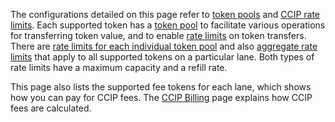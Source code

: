 
The configurations detailed on this page refer to [token pools](/ccip/architecture#token-pools) and [CCIP rate limits](/ccip/architecture#ccip-rate-limits). Each supported token has a [token pool](/ccip/architecture#token-pools) to facilitate various operations for transferring token value, and to enable [rate limits](/ccip/architecture#ccip-rate-limits) on token transfers. There are [rate limits for each individual token pool](/ccip/architecture#token-pool-rate-limit) and also [aggregate rate limits](/ccip/architecture#aggregate-rate-limit) that apply to all supported tokens on a particular lane. Both types of rate limits have a maximum capacity and a refill rate.

This page also lists the supported fee tokens for each lane, which shows how you can pay for CCIP fees. The [CCIP Billing](/ccip/billing) page explains how CCIP fees are calculated.
